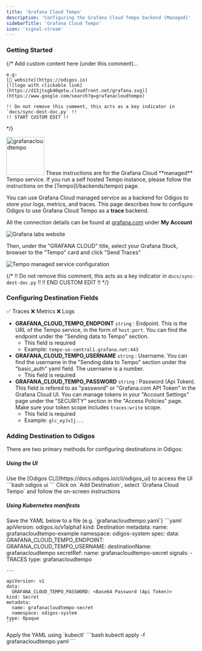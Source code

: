 ```yaml
---
title: 'Grafana Cloud Tempo'
description: 'Configuring the Grafana Cloud Tempo backend (Managed)'
sidebarTitle: 'Grafana Cloud Tempo'
icon: 'signal-stream'
---
```


### Getting Started

{/*
    Add custom content here (under this comment)...

    e.g:
    [🔗 website](https://odigos.io)
    [![logo with clickable link](https://d15jtxgb40qetw.cloudfront.net/grafana.svg)](https://www.google.com/search?q=grafanacloudtempo)

    !! Do not remove this comment, this acts as a key indicator in `docs/sync-dest-doc.py` !!
    !! START CUSTOM EDIT !!
*/}

<img src='https://d15jtxgb40qetw.cloudfront.net/grafana.svg' alt='grafanacloudtempo' width="100" height="100" className="not-prose" />

<Note>
  These instructions are for the Grafana Cloud **managed** Tempo service. If you run a self hosted Tempo instance, please follow the instructions on the [Tempo](/backends/tempo) page.
</Note>

You can use Grafana Cloud managed service as a backend for Odigos to store your logs, metrics, and traces. This page describes how to configure Odigos to use Grafana Cloud Tempo as a **trace** backend.

All the connection details can be found at [grafana.com](https://grafana.com) under **My Account**

<Frame>
  <img src="/backends/images/grafanacloud1.png" alt="Grafana labs website" />
</Frame>

Then, under the "GRAFANA CLOUD" title, select your Grafana Stuck, browser to the "Tempo" card and click "Send Traces"

<Frame>
  <img src="/backends/images/grafanacloud4.png" alt="Tempo managed service configuration" />
</Frame>

{/*
    !! Do not remove this comment, this acts as a key indicator in `docs/sync-dest-doc.py` !!
    !! END CUSTOM EDIT !!
*/}

### Configuring Destination Fields

<Accordion title="Supported Signals:">
  ✅ Traces
  ❌ Metrics
  ❌ Logs
</Accordion>

- **GRAFANA_CLOUD_TEMPO_ENDPOINT** `string` : Endpoint. This is the URL of the Tempo service, in the form of `host:port`. You can find the endpoint under the "Sending data to Tempo" section.
  - This field is required
  - Example: `tempo-us-central1.grafana.net:443`
- **GRAFANA_CLOUD_TEMPO_USERNAME** `string` : Username. You can find the username in the "Sending data to Tempo" section under the "basic_auth" yaml field. The username is a number.
  - This field is required
- **GRAFANA_CLOUD_TEMPO_PASSWORD** `string` : Password (Api Token). This field is refered to as "password" or "Grafana.com API Token" in the Grafana Cloud UI. You can manage tokens in your "Account Settings" page under the "SECURITY" section in the "Access Policies" page. Make sure your token scope includes `traces:write` scope.
  - This field is required
  - Example: `glc_eyJvIj...`

### Adding Destination to Odigos

There are two primary methods for configuring destinations in Odigos:

##### **Using the UI**

<Steps>
  <Step>
    Use the [Odigos CLI](https://docs.odigos.io/cli/odigos_ui) to access the UI
    ```bash
    odigos ui
    ```
  </Step>
  <Step>
    Click on `Add Destination`, select `Grafana Cloud Tempo` and follow the on-screen instructions
  </Step>
</Steps>

##### **Using Kubernetes manifests**

<Steps>
  <Step>
    Save the YAML below to a file (e.g. `grafanacloudtempo.yaml`)
    ```yaml
    apiVersion: odigos.io/v1alpha1
    kind: Destination
    metadata:
      name: grafanacloudtempo-example
      namespace: odigos-system
    spec:
      data:
        GRAFANA_CLOUD_TEMPO_ENDPOINT: <Endpoint>
        GRAFANA_CLOUD_TEMPO_USERNAME: <Username>
      destinationName: grafanacloudtempo
      secretRef:
        name: grafanacloudtempo-secret
      signals:
      - TRACES
      type: grafanacloudtempo

    ---

    apiVersion: v1
    data:
      GRAFANA_CLOUD_TEMPO_PASSWORD: <Base64 Password (Api Token)>
    kind: Secret
    metadata:
      name: grafanacloudtempo-secret
      namespace: odigos-system
    type: Opaque
    ```
  </Step>
  <Step>
    Apply the YAML using `kubectl`
    ```bash
    kubectl apply -f grafanacloudtempo.yaml
    ```
  </Step>
</Steps>